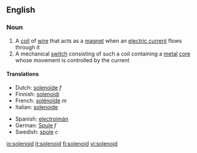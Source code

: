 ==English==

===Noun===
{{wikipedia}}
{{en-noun}}

# A [[coil]] of [[wire]] that acts as a [[magnet]] when an [[electric current]] flows through it
# A mechanical [[switch]] consisting of such a coil containing a [[metal]] [[core]] whose movement is controlled by the current

====Translations====
{{top}}
*Dutch: [[solenoïde]] ''f''
*Finnish: [[solenoidi]]
*French: [[solénoïde]] ''m''
*Italian: [[solenoide]] {{m}}
{{mid}}
*Spanish: [[electroimán]]
*German: [[Spule]] ''f''
*Swedish: [[spole]] ''c''
{{bottom}}

[[io:solenoid]]
[[it:solenoid]]
[[fi:solenoid]]
[[vi:solenoid]]
